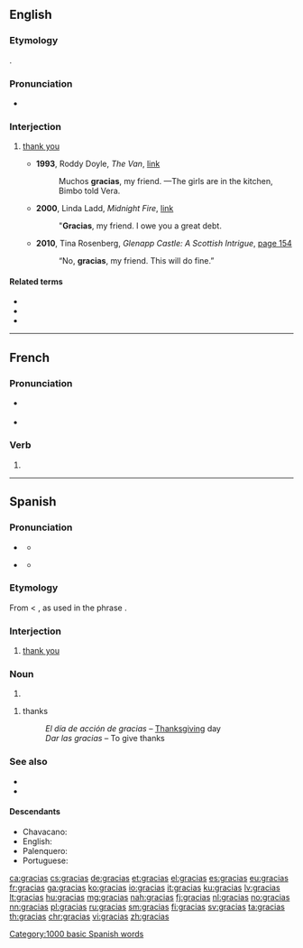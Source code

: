 {{also|Gracias|grácias}}
==English==

===Etymology===
{{bor|en|es|gracias||thank you}}.

===Pronunciation===
* {{a|US}} {{IPA|/ˈɡɹɑ.si.əs/|lang=en}}

===Interjection===
{{en-interj}}

# {{lb|en|US|colloquial}} [[thank you]]
#* '''1993''', Roddy Doyle, ''The Van'', [http://books.google.com/books?id=sVDf5eDXxC8C&pg=PT55&dq=%22gracias+my+friend%22&hl=en&sa=X&ei=cEraT631Ju6A2QXvurnCBg&ved=0CEUQ6AEwAw link]
#*: Muchos '''gracias''', my friend. —The girls are in the kitchen, Bimbo told Vera.
#* '''2000''', Linda Ladd, ''Midnight Fire'', [http://books.google.com/books?id=pExIk4zwlpQC&pg=PT47&dq=%22gracias+my+friend%22&hl=en&sa=X&ei=cEraT631Ju6A2QXvurnCBg&ved=0CDkQ6AEwAQ link]
#*: "'''Gracias''', my friend. I owe you a great debt.
#* '''2010''', Tina Rosenberg, ''Glenapp Castle: A Scottish Intrigue'', [http://books.google.com/books?id=mYoyfN6WoScC&pg=PA154&dq=%22gracias+my+friend%22&hl=en&sa=X&ei=cEraT631Ju6A2QXvurnCBg&ved=0CGIQ6AEwCA page 154]
#*: “No, '''gracias''', my friend. This will do fine.”

====Related terms====
* {{l|en|muchas gracias}}
* {{l|en|grassy arse}}
* {{l|en|grassy ass}}

----

==French==
===Pronunciation===
* {{a|France}} {{IPA|/ɡʁa.sja/|lang=fr}}
* {{a|Québec}} {{IPA|/ɡʁa.sjɑ/|[ɡʁa.sjɑ]|[ɡʁa.sjɔ]|lang=fr}}

===Verb===
{{fr-verb-form}}

# {{inflection of|gracier||2|s|phis|lang=fr}}

----

==Spanish==

===Pronunciation===
* {{a|Spain}} {{IPA|/ˈɡɾa.θjas/|lang=es}} 
** {{audio|Gracias (español).ogg|audio (Spain)|lang=es}}
* {{a|Latin America}} {{IPA|/ˈɡɾa.sjas/|lang=es}} 
** {{audio|Gracias.ogg|audio|lang=es}}

===Etymology===
From {{m|es|gracia}} < {{etyl|la|es}} {{m|la|gratia}}, as used in the phrase {{m|la|[[gratia]]s [[agere]]||to express thanks}}.

===Interjection===
{{head|es|interjection}}

# [[thank you]]

===Noun===
{{head|es|noun form}}
# {{plural of|gracia|lang=es}}

{{es-noun|f-p}}

# thanks
#: ''El día de acción de gracias'' &ndash; [[Thanksgiving]] day
#: ''Dar las gracias'' &ndash; To give thanks

===See also===
* {{l|es|agradecer}}
* {{l|es|gracia}}

====Descendants====
* Chavacano: {{l|cbk|grasyas}}
* English: {{l|en|gracias}}
* Palenquero: {{l|pln|nglasia}}
* Portuguese: {{l|pt|grácias}}

[[Category:1000 basic Spanish words]]

[[ca:gracias]]
[[cs:gracias]]
[[de:gracias]]
[[et:gracias]]
[[el:gracias]]
[[es:gracias]]
[[eu:gracias]]
[[fr:gracias]]
[[ga:gracias]]
[[ko:gracias]]
[[io:gracias]]
[[it:gracias]]
[[ku:gracias]]
[[lv:gracias]]
[[lt:gracias]]
[[hu:gracias]]
[[mg:gracias]]
[[nah:gracias]]
[[fj:gracias]]
[[nl:gracias]]
[[no:gracias]]
[[nn:gracias]]
[[pl:gracias]]
[[ru:gracias]]
[[sm:gracias]]
[[fi:gracias]]
[[sv:gracias]]
[[ta:gracias]]
[[th:gracias]]
[[chr:gracias]]
[[vi:gracias]]
[[zh:gracias]]